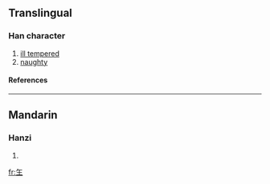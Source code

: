 ==Translingual==
===Han character===
{{Han char|rn=96|rad=玉|as=01|sn=5|four=|canj=人土 (OG), XX人土 (XXOG)}}
# [[ill tempered]]
# [[naughty]]
====References====
{{Han ref|kx=0727.041|hdz=21101.010|uh=738D|ud=29581}}

----
==Mandarin==
===Hanzi===
{{cmn-hanzi|pin=[[gǎ]] ([[ga3]])|wg=ka<sup>3</sup>}}
# {{defn|Mandarin}}

[[fr:玍]]